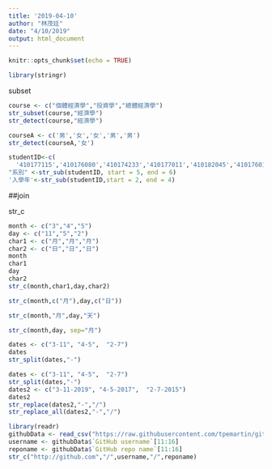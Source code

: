 ```yaml
---
title: '2019-04-10'
author: "林茂廷"
date: "4/10/2019"
output: html_document
---
```


```r
knitr::opts_chunk$set(echo = TRUE)
```

```r
library(stringr)
```
subset
```r
course <- c("個體經濟學","投資學","總體經濟學")
str_subset(course,"經濟學")
str_detect(course,"經濟學")
```

```r
courseA <- c('男','女','女','男','男')
str_detect(courseA,'女')
```
```r
studentID<-c(
  '410177115','410176080','410174233','410177011','410182045','410176014')
"系別" <-str_sub(studentID, start = 5, end = 6)
'入學年'<-str_sub(studentID,start = 2, end = 4)

```
##join

str_c
```r
month <- c("3","4","5")
day <- c("11","5","2")
char1 <- c("月","月","月")
char2 <- c("日","日","日")
month
char1
day
char2
str_c(month,char1,day,char2)
```
```r
str_c(month,c("月"),day,c("日"))

str_c(month,"月",day,"天")

str_c(month,day, sep="月")
```

```r
dates <- c("3-11", "4-5",  "2-7")
dates
str_split(dates,"-")
```
```r
dates <- c("3-11", "4-5",  "2-7")
str_split(dates,"-")
dates2 <- c("3-11-2019", "4-5-2017",  "2-7-2015")
dates2
str_replace(dates2,"-","/")
str_replace_all(dates2,"-","/")
```

```r
library(readr)
githubData <- read_csv("https://raw.githubusercontent.com/tpemartin/github-data/master/githubData.csv")
username <- githubData$`GitHub username`[11:16]
reponame <- githubData$`GitHub repo name`[11:16]
str_c("http://github.com","/",username,"/",reponame)

```

